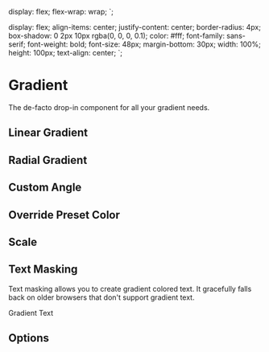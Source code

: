 

  display: flex;
  flex-wrap: wrap;
`;

  display: flex;
  align-items: center;
  justify-content: center;
  border-radius: 4px;
  box-shadow: 0 2px 10px rgba(0, 0, 0, 0.1);
  color: #fff;
  font-family: sans-serif;
  font-weight: bold;
  font-size: 48px;
  margin-bottom: 30px;
  width: 100%;
  height: 100px;
  text-align: center;
`;

<Meta title="Documentation|Gradient" component={Gradient} />

# Gradient

The de-facto drop-in component for all your gradient needs.

## Linear Gradient

<Preview>
  <Story name="Linear Gradient">
    <Gradient gradient="tranquil"></Gradient>
  </Story>
</Preview>

## Radial Gradient

<Preview>
  <Story name="Radial Gradient">
    <Gradient gradient="tranquil" type="radial"></Gradient>
  </Story>
</Preview>

## Custom Angle

<Preview>
  <Story name="Custom Angle">
    <Gradient gradient="tranquil" angle="0"></Gradient>
  </Story>
</Preview>

## Override Preset Color

<Preview>
  <Story name="Override Preset Color">
    <Gradient gradient="tranquil" start="rgba(0,0,0,0)"></Gradient>
  </Story>
</Preview>

## Scale

<Preview>
  <Story name="Scale">
    <Gradient gradient="tranquil" scale="200%"></Gradient>
  </Story>
</Preview>

## Text Masking

Text masking allows you to create gradient colored text. It gracefully falls back on older browsers that don't support gradient text.

<Preview>
  <Story name="Text Masking">
    <Gradient gradient="timber" textMask>
      Gradient Text
    </Gradient>
  </Story>
</Preview>

## Options

<Preview>
  <Story name="Default Presets">
    <Gradient></Gradient>
  </Story>
</Preview>
